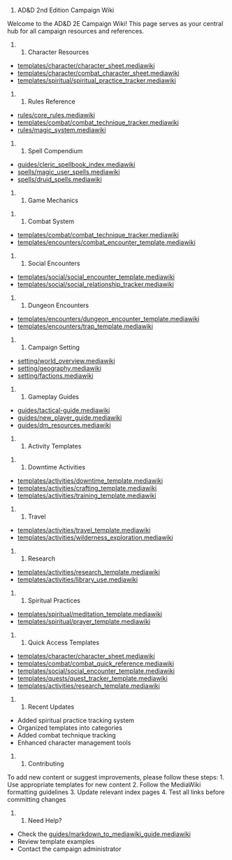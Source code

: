 # AD&D 2nd Edition Campaign Wiki

Welcome to the AD&D 2E Campaign Wiki! This page serves as your central hub for all campaign resources and references.

## Character Resources

* [[Character Creation and Management|templates/character/character_sheet.mediawiki]]
* [[Character Sheets|templates/character/combat_character_sheet.mediawiki]]
* [[Spiritual Development|templates/spiritual/spiritual_practice_tracker.mediawiki]]

## Rules Reference

* [[Core Rules|rules/core_rules.mediawiki]]
* [[Combat Rules|templates/combat/combat_technique_tracker.mediawiki]]
* [[Magic System|rules/magic_system.mediawiki]]

## Spell Compendium

* [[Cleric Spells|guides/cleric_spellbook_index.mediawiki]]
* [[Magic-User Spells|spells/magic_user_spells.mediawiki]]
* [[Druid Spells|spells/druid_spells.mediawiki]]

## Game Mechanics

### Combat System
* [[Combat Templates and Guidelines|templates/combat/combat_technique_tracker.mediawiki]]
* [[Encounter Management|templates/encounters/combat_encounter_template.mediawiki]]

### Social Encounters
* [[Social Interaction System|templates/social/social_encounter_template.mediawiki]]
* [[NPC Reaction Tables|templates/social/social_relationship_tracker.mediawiki]]

### Dungeon Encounters
* [[Dungeon Encounter Templates|templates/encounters/dungeon_encounter_template.mediawiki]]
* [[Trap Templates|templates/encounters/trap_template.mediawiki]]

## Campaign Setting

* [[World Overview|setting/world_overview.mediawiki]]
* [[Geography|setting/geography.mediawiki]]
* [[Factions and Organizations|setting/factions.mediawiki]]

## Gameplay Guides

* [[General Guides|guides/tactical-guide.mediawiki]]
* [[New Player Guide|guides/new_player_guide.mediawiki]]
* [[Dungeon Master Resources|guides/dm_resources.mediawiki]]

## Activity Templates

### Downtime Activities
* [[Downtime System|templates/activities/downtime_template.mediawiki]]
* [[Crafting|templates/activities/crafting_template.mediawiki]]
* [[Training|templates/activities/training_template.mediawiki]]

### Travel
* [[Travel System|templates/activities/travel_template.mediawiki]]
* [[Wilderness Exploration|templates/activities/wilderness_exploration.mediawiki]]

### Research
* [[Research System|templates/activities/research_template.mediawiki]]
* [[Library Use|templates/activities/library_use.mediawiki]]

### Spiritual Practices
* [[Meditation|templates/spiritual/meditation_template.mediawiki]]
* [[Prayer and Devotion|templates/spiritual/prayer_template.mediawiki]]

## Quick Access Templates

* [[Character Sheets|templates/character/character_sheet.mediawiki]]
* [[Combat Quick Reference|templates/combat/combat_quick_reference.mediawiki]]
* [[Social Encounter Worksheet|templates/social/social_encounter_template.mediawiki]]
* [[Quest Tracker|templates/quests/quest_tracker_template.mediawiki]]
* [[Activity Templates|templates/activities/research_template.mediawiki]]

## Recent Updates

* Added spiritual practice tracking system
* Organized templates into categories
* Added combat technique tracking
* Enhanced character management tools

## Contributing
To add new content or suggest improvements, please follow these steps:
1. Use appropriate templates for new content
2. Follow the MediaWiki formatting guidelines
3. Update relevant index pages
4. Test all links before committing changes

## Need Help?
* Check the [[Markdown to MediaWiki Guide|guides/markdown_to_mediawiki_guide.mediawiki]]
* Review template examples
* Contact the campaign administrator 